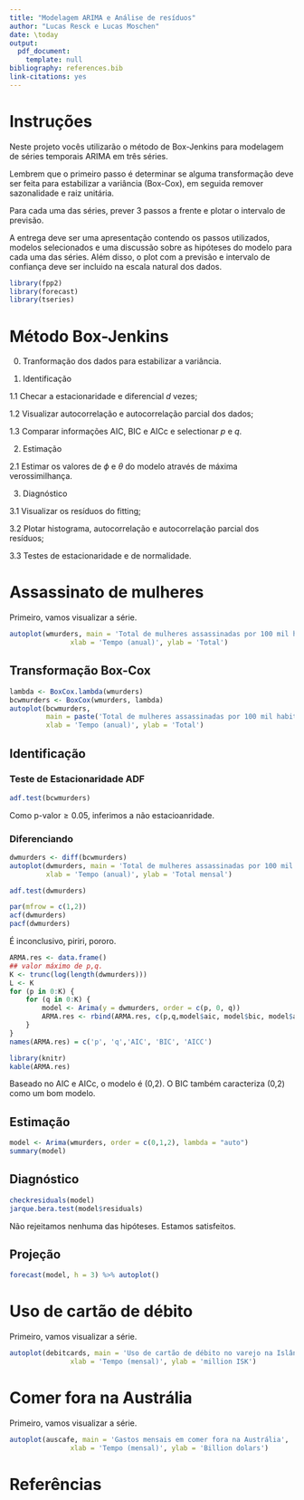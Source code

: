 ```yaml
---
title: "Modelagem ARIMA e Análise de resíduos"
author: "Lucas Resck e Lucas Moschen"
date: \today
output:
  pdf_document:
    template: null
bibliography: references.bib
link-citations: yes
---
```


# Instruções

Neste projeto vocês utilizarão o método de Box-Jenkins para modelagem de séries temporais ARIMA em três séries.

Lembrem que o primeiro passo é determinar se alguma transformação deve ser feita para estabilizar a variância (Box-Cox), em seguida remover sazonalidade e raiz unitária.

Para cada uma das séries, prever 3 passos a frente e plotar o intervalo de previsão.

A entrega deve ser uma apresentação contendo os passos utilizados, modelos selecionados e uma discussão sobre as hipóteses do modelo para cada uma das séries. Além disso, o plot com a previsão e intervalo de confiança deve ser incluido na escala natural dos dados.

```r
library(fpp2)
library(forecast)
library(tseries)
```

# Método Box-Jenkins 

0. Tranformação dos dados para estabilizar a variância. 

1. Identificação

1.1 Checar a estacionaridade e diferencial $d$ vezes;

1.2 Visualizar autocorrelação e autocorrelação parcial dos dados;

1.3 Comparar informações AIC, BIC e AICc e selectionar $p$ e $q$.

2. Estimação 

2.1 Estimar os valores de $\phi$ e $\theta$ do modelo através de máxima verossimilhança.

3. Diagnóstico 

3.1 Visualizar os resíduos do fitting; 

3.2 Plotar histograma, autocorrelação e autocorrelação parcial dos resíduos; 

3.3 Testes de estacionaridade e de normalidade. 

# Assassinato de mulheres

Primeiro, vamos visualizar a série. 

```r
autoplot(wmurders, main = 'Total de mulheres assassinadas por 100 mil habitantes (EUA)',
               xlab = 'Tempo (anual)', ylab = 'Total')
```

## Transformação Box-Cox

```r
lambda <- BoxCox.lambda(wmurders)
bcwmurders <- BoxCox(wmurders, lambda)
autoplot(bcwmurders, 
         main = paste('Total de mulheres assassinadas por 100 mil habitantes (EUA)', lambda),
         xlab = 'Tempo (anual)', ylab = 'Total')
```

## Identificação 

### Teste de Estacionaridade ADF

```r
adf.test(bcwmurders)
```

Como $\text{p-valor} \ge 0.05$, inferimos a não estacioanridade.  

### Diferenciando 

```r
dwmurders <- diff(bcwmurders)
autoplot(dwmurders, main = 'Total de mulheres assassinadas por 100 mil habitantes (EUA)',
         xlab = 'Tempo (anual)', ylab = 'Total mensal')
```

```r
adf.test(dwmurders)
```

```r
par(mfrow = c(1,2))
acf(dwmurders)
pacf(dwmurders)
```

É inconclusivo, piriri, pororo. 

```r
ARMA.res <- data.frame()
## valor máximo de p,q.
K <- trunc(log(length(dwmurders)))
L <- K
for (p in 0:K) {
    for (q in 0:K) {
        model <- Arima(y = dwmurders, order = c(p, 0, q))
        ARMA.res <- rbind(ARMA.res, c(p,q,model$aic, model$bic, model$aicc))
    }
}
names(ARMA.res) = c('p', 'q','AIC', 'BIC', 'AICC')
```

```r
library(knitr)
kable(ARMA.res)
```

Baseado no AIC e AICc, o modelo é (0,2). O BIC também caracteriza (0,2) como um bom modelo. 

## Estimação 

```r
model <- Arima(wmurders, order = c(0,1,2), lambda = "auto")
summary(model)
```

## Diagnóstico 

```r
checkresiduals(model)
jarque.bera.test(model$residuals)
```

Não rejeitamos nenhuma das hipóteses. Estamos satisfeitos. 

## Projeção 

```r
forecast(model, h = 3) %>% autoplot()
```


# Uso de cartão de débito

Primeiro, vamos visualizar a série. 

```r
autoplot(debitcards, main = 'Uso de cartão de débito no varejo na Islândia',
               xlab = 'Tempo (mensal)', ylab = 'million ISK')
```

# Comer fora na Austrália

Primeiro, vamos visualizar a série. 

```r
autoplot(auscafe, main = 'Gastos mensais em comer fora na Austrália',
               xlab = 'Tempo (mensal)', ylab = 'Billion dolars')
```

# Referências

